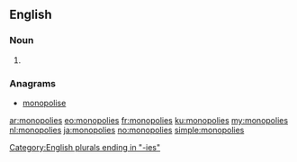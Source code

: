 ==English==

===Noun===
{{head|en|plural}}

# {{plural of|monopoly|lang=en}}

===Anagrams===
* [[monopolise#English|monopolise]]

[[Category:English plurals ending in "-ies"]]

[[ar:monopolies]]
[[eo:monopolies]]
[[fr:monopolies]]
[[ku:monopolies]]
[[my:monopolies]]
[[nl:monopolies]]
[[ja:monopolies]]
[[no:monopolies]]
[[simple:monopolies]]